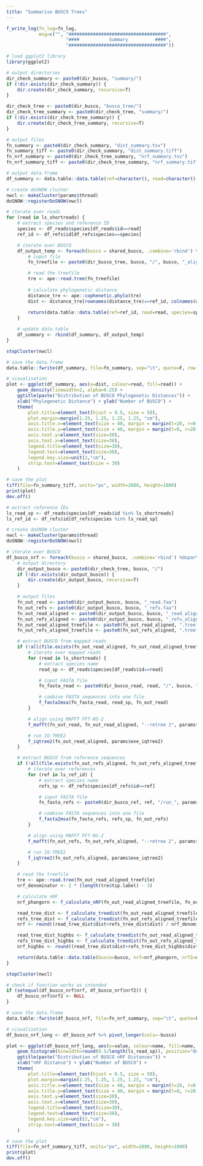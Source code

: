 ```yaml
---
title: "Summarise BUSCO Trees"
---
```


```r
f_write_log(fn_log=fn_log,
            msg=c("", "####################################",
                      "####           Summary          ####",
                      "####################################"))

# load ggplot2 library
library(ggplot2)

# output directories
dir_check_summary <- paste0(dir_busco, "summary/")
if (!dir.exists(dir_check_summary)) {
    dir.create(dir_check_summary, recursive=T)
}

dir_check_tree <- paste0(dir_busco, "busco_tree/")
dir_check_tree_summary <- paste0(dir_check_tree, "summary/")
if (!dir.exists(dir_check_tree_summary)) {
    dir.create(dir_check_tree_summary, recursive=T)
}

# output files
fn_summary <- paste0(dir_check_summary, "dist_summary.tsv")
fn_summary_tiff <- paste0(dir_check_summary, "dist_summary.tiff")
fn_nrf_summary <- paste0(dir_check_tree_summary, "nrf_summary.tsv")
fn_nrf_summary_tiff <- paste0(dir_check_tree_summary, "nrf_summary.tiff")
```

```r
# output data.frame
df_summary <- data.table::data.table(ref=character(), read=character(), species=character(), busco=character(), dist=numeric())

# create doSNOW cluster
nwcl <- makeCluster(params$thread)
doSNOW::registerDoSNOW(nwcl)

# iterate over reads
for (read in ls_shortreads) {
    # extract species and reference ID
    species <- df_reads$species[df_reads$id==read]
    ref_id <- df_refs$id[df_refs$species==species]

    # iterate over BUSCO
    df_output_temp <- foreach(busco = shared_busco, .combine='rbind') %dopar% {
        # input file
        fn_treefile <- paste0(dir_busco_tree, busco, "/", busco, "_aligned.fa.treefile")

        # read the treefile
        tre <- ape::read.tree(fn_treefile)
        
        # calculate phylogenetic distance
        distance_tre <- ape::cophenetic.phylo(tre)
        dist <- distance_tre[rownames(distance_tre)==ref_id, colnames(distance_tre)==read]
        
        return(data.table::data.table(ref=ref_id, read=read, species=species, busco=busco, dist=dist))
    }

    # update data.table
    df_summary <- rbind(df_summary, df_output_temp)
}

stopCluster(nwcl)

# save the data.frame
data.table::fwrite(df_summary, file=fn_summary, sep="\t", quote=F, row.names=F)

# visualisation
plot <- ggplot(df_summary, aes(x=dist, colour=read, fill=read)) +
    geom_density(linewidth=2, alpha=0.25) +
    ggtitle(paste("Distribution of BUSCO Phylogenetic Distances")) +
    xlab("Phylogenetic Distance") + ylab("Number of BUSCO") +
    theme(
        plot.title=element_text(hjust = 0.5, size = 50),
        plot.margin=margin(1.25, 1.25, 1.25, 1.25, "cm"),
        axis.title.x=element_text(size = 40, margin = margin(t=20, r=0, b=0, l=0)),
        axis.title.y=element_text(size = 40, margin = margin(t=0, r=20, b=0, l=0)),
        axis.text.y=element_text(size=30),
        axis.text.x=element_text(size=30),
        legend.title=element_text(size=30),
        legend.text=element_text(size=30),
        legend.key.size=unit(2,"cm"),
        strip.text=element_text(size = 30)
    )

# save the plot
tiff(file=fn_summary_tiff, units="px", width=2880, height=1800)
print(plot)
dev.off()
```

```r
# extract reference IDs
ls_read_sp <- df_reads$species[df_reads$id %in% ls_shortreads]
ls_ref_id <- df_refs$id[df_refs$species %in% ls_read_sp]

# create doSNOW cluster
nwcl <- makeCluster(params$thread)
doSNOW::registerDoSNOW(nwcl)

# iterate over BUSCO
df_busco_nrf <- foreach(busco = shared_busco, .combine='rbind') %dopar% {
    # output directory
    dir_output_busco <- paste0(dir_check_tree, busco, "/")
    if (!dir.exists(dir_output_busco)) {
        dir.create(dir_output_busco, recursive=T)
    }

    # output files
    fn_out_read <- paste0(dir_output_busco, busco, "_read.faa")
    fn_out_refs <- paste0(dir_output_busco, busco, "_refs.faa")
    fn_out_read_aligned <- paste0(dir_output_busco, busco, "_read_aligned.faa")
    fn_out_refs_aligned <- paste0(dir_output_busco, busco, "_refs_aligned.faa")
    fn_out_read_aligned_treefile <- paste0(fn_out_read_aligned, ".treefile")
    fn_out_refs_aligned_treefile <- paste0(fn_out_refs_aligned, ".treefile")

    # extract BUSCO from mapped reads
    if (!all(file.exists(fn_out_read_aligned, fn_out_read_aligned_treefile)) || params$redo) {
        # iterate over mapped reads
        for (read in ls_shortreads) {
            # extract species name
            read_sp <- df_reads$species[df_reads$id==read]

            # input FASTA file
            fn_fasta_read <- paste0(dir_busco_read, read, "/", busco, "/", read, "/sequences/FAA/", busco, ".FAA")

            # combine FASTA sequences into one file
            f_fasta2msa(fn_fasta_read, read_sp, fn_out_read)
        }

        # align using MAFFT FFT-NS-2
        f_mafft(fn_out_read, fn_out_read_aligned, "--retree 2", params$exe_mafft)

        # run IQ-TREE2
        f_iqtree2(fn_out_read_aligned, params$exe_iqtree2)
    }

    # extract BUSCO from reference sequences
    if (!all(file.exists(fn_out_refs_aligned, fn_out_refs_aligned_treefile)) || params$redo) {
        # iterate over references
        for (ref in ls_ref_id) {
            # extract species name
            refs_sp <- df_refs$species[df_refs$id==ref]

            # input FASTA file
            fn_fasta_refs <- paste0(dir_busco_ref, ref, "/run_", params$busco_lineage, "/busco_sequences/single_copy_busco_sequences/", busco, ".faa")

            # combine FASTA sequences into one file
            f_fasta2msa(fn_fasta_refs, refs_sp, fn_out_refs)
        }

        # align using MAFFT FFT-NS-2
        f_mafft(fn_out_refs, fn_out_refs_aligned, "--retree 2", params$exe_mafft)

        # run IQ-TREE2
        f_iqtree2(fn_out_refs_aligned, params$exe_iqtree2)
    }

    # read the treefile
    tre <- ape::read.tree(fn_out_read_aligned_treefile)
    nrf_denominator <- 2 * (length(tre$tip.label) - 3)

    # calculate nRF
    nrf_phangorn <- f_calculate_nRF(fn_out_read_aligned_treefile, fn_out_refs_aligned_treefile)

    read_tree_dist <- f_calculate_treedist(fn_out_read_aligned_treefile, fn_out_refs_aligned_treefile, 0)
    refs_tree_dist <- f_calculate_treedist(fn_out_refs_aligned_treefile, fn_out_read_aligned_treefile, 0)
    nrf <- round((read_tree_dist$dist+refs_tree_dist$dist) / nrf_denominator, 3)

    read_tree_dist_highbs <- f_calculate_treedist(fn_out_read_aligned_treefile, fn_out_refs_aligned_treefile, 95)
    refs_tree_dist_highbs <- f_calculate_treedist(fn_out_refs_aligned_treefile, fn_out_read_aligned_treefile, 95)
    nrf_highbs <- round((read_tree_dist$dist+refs_tree_dist_highbs$dist) / nrf_denominator, 3)

    return(data.table::data.table(busco=busco, nrf=nrf_phangorn, nrf2=nrf, nrf_highbs=nrf_highbs))
}

stopCluster(nwcl)

# check if function works as intended
if (setequal(df_busco_nrf$nrf, df_busco_nrf$nrf2)) {
    df_busco_nrf$nrf2 <- NULL
}

# save the data.frame
data.table::fwrite(df_busco_nrf, file=fn_nrf_summary, sep="\t", quote=F, row.names=F)

# visualisation
df_busco_nrf_long <- df_busco_nrf %>% pivot_longer(cols=-busco)

plot <- ggplot(df_busco_nrf_long, aes(x=value, colour=name, fill=name, xmin=0, xmax=1)) +
    geom_histogram(binwidth=round(0.5/length(ls_read_sp)), position="dodge") +
    ggtitle(paste("Distribution of BUSCO nRF Distances")) +
    xlab("nRF Distance") + ylab("Number of BUSCO") +
    theme(
        plot.title=element_text(hjust = 0.5, size = 50),
        plot.margin=margin(1.25, 1.25, 1.25, 1.25, "cm"),
        axis.title.x=element_text(size = 40, margin = margin(t=20, r=0, b=0, l=0)),
        axis.title.y=element_text(size = 40, margin = margin(t=0, r=20, b=0, l=0)),
        axis.text.y=element_text(size=30),
        axis.text.x=element_text(size=30),
        legend.title=element_text(size=30),
        legend.text=element_text(size=30),
        legend.key.size=unit(2,"cm"),
        strip.text=element_text(size = 30)
    )

# save the plot
tiff(file=fn_nrf_summary_tiff, units="px", width=2880, height=1800)
print(plot)
dev.off()
```
